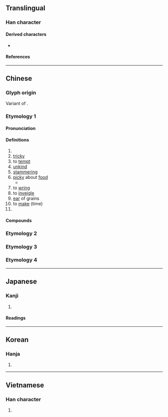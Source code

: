 {{also|ㅋ|ヲ}}
{{character info/new}}

==Translingual==
{{stroke order|type=animate}}

===Han character===
{{Han char|rn=18|rad=刀|as=00|sn=2|var=1|four=17120|canj=SM|ids=⿹𠃌㇀}}

====Derived characters====
* {{l|mul|[[叼]], [[汈]], [[𢆵]], [[䒒]], [[𨾆]], [[𩾗]], [[𪔸]]}}

====References====
{{Han ref|kx=0135.250|dkj=01846|dj=0304.050|hdz=10320.020|uh=5201}}

----

==Chinese==
{{zh-forms}}

===Glyph origin===
{{Han etym}}

Variant of {{zh-l|刀}}.

===Etymology 1===

====Pronunciation====
{{zh-pron
|m=diāo
|ma=Zh-diao.ogg
|c=diu1
|h=pfs=
|md=
|mn=tiau/thiau
|w=
|mc=y
|oc=y
|cat=pn
}}

====Definitions====
{{zh-hanzi}}

# {{zh-used|刁斗}}
# [[tricky]]
# to [[tempt]]
# [[unkind]]
# [[stammering]]
# [[picky]] about [[food]]
#* {{zh-x|現在 的 孩子{zi}們 啊 嘴 都 刁 著[着]{zhe} 呢，啊{ā}。||M-BJ|ref='''2004''', {{w2|zh|pref=《|家有儿女|suf=》}}, episode 68<!--, 00:13-->}}
# to [[wring]]
# to [[inveigle]]
# [[ear]] of grains
# to [[make]] (time)
# {{surname|lang=zh}}

====Compounds====
{{zh-der|千刁萬惡|刁話|刁蕭|刁風|刁悍|刁皮|刁狡|刁難|刁天決地|刁蹬|刁斗|刁蹬用強|刁鑽|刁頑|刁滑|刁嘴|刁棍|刁天厥地|刁搔|刁詐|刁風拐月|刁拐|刁民|刁虐|刁騷|刁訟|刁厥|刁健訟棍|奸刁|刁鑽古怪|刁天撅地|刁決|刁蠻|刁頓|刁決古憋|刁惡|刁徒|刁姦|刁刁|放刁|撒刁|放刁撒潑|百般刁難|石刁柏|放刁把濫|撒潑放刁}}

===Etymology 2===
{{zh-see|凋|ss}}

===Etymology 3===
{{zh-see|碉|ss}}

===Etymology 4===
{{zh-see|雕|ss}}

----

==Japanese==

===Kanji===
{{ja-kanji|grade=9|rs=刀00}}

# {{defn|lang=ja|sort=刀00}}

====Readings====
{{ja-readings
|goon=ちょう<てう
|kanon=ちょう<てう
}}

----

==Korean==

===Hanja===
{{ko-hanja|조}}

# {{defn|lang=ko|sort=刀00}}

----

==Vietnamese==

===Han character===
{{vi-readings|rs=刀00|reading=điêu}}

# {{defn|lang=vi|sort=刀00}}